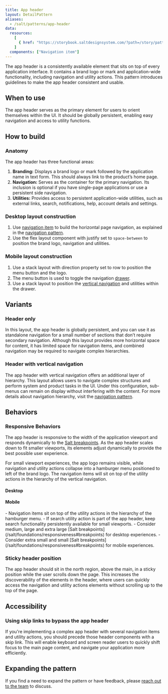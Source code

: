 ```yaml
---
title: App header
layout: DetailPattern
aliases:
  - /salt/patterns/app-header
data:
  resources:
    [
      { href: "https://storybook.saltdesignsystem.com/?path=/story/patterns-app-header--app-header", label: "Examples"},
    ]
  components: ["Navigation item"]
---
```


The app header is a consistently available element that sits on top of every application interface. It contains a brand logo or mark and application-wide functionality, including navigation and utility actions. This pattern introduces guidelines to make the app header consistent and usable. 

  <Diagram
    src="/img/patterns/app-header/app-header.png"
    alt="App header example"
    border
  />

## When to use

The app header serves as the primary element for users to orient themselves within the UI. It should be globally persistent, enabling easy navigation and access to utility functions.

## How to build

### Anatomy

The app header has three functional areas:

1. **Branding:** Displays a brand logo or mark followed by the application name in text form. This should always link to the product’s home page.
2. **Navigation:** Serves as the container for the primary navigation. Its inclusion is optional if you have single-page applications or use a persistent side navigation.
3. **Utilities:** Provides access to persistent application-wide utilities, such as external links, search, notifications, help, account details and settings.

  <Diagram
    src="/img/patterns/app-header/anatomy.png"
    alt="Header functional areas—branding, navigation and utilities."
    border
  />

### Desktop layout construction

1. Use [navigation item](/salt/components/navigation-item) to build the horizontal page navigation, as explained in the [navigation pattern](./navigation).
2. Use the flex layout component with justify set to `space-between` to position the brand logo, navigation and utilities.

  <Diagram
    src="/img/patterns/app-header/desktop.png"
    alt="Example showing header’s desktop layout construction."
    border
  />

### Mobile layout construction

1. Use a stack layout with direction property set to row to position the menu button and the logo. 
2. The menu button is used to toggle the navigation [drawer](/salt/components/drawer). 
3. Use a stack layout to position the [vertical navigation](./navigation) and utilities within the drawer.

  <Diagram
    src="/img/patterns/app-header/mobile.png"
    alt="Example showing header’s mobile layout construction."
    border
  />

## Variants

### Header only

In this layout, the app header is globally persistent, and you can use it as standalone navigation for a small number of sections that don’t require secondary navigation. Although this layout provides more horizontal space for content, it has limited space for navigation items, and combined navigation may be required to navigate complex hierarchies.

  <Diagram
    src="/img/patterns/app-header/header-only.png"
    alt="Example of the header-only variant."
    border
  />

### Header with vertical navigation

The app header with vertical navigation offers an additional layer of hierarchy. This layout allows users to navigate complex structures and perform system and product tasks in the UI. Under this configuration, sub-menus can remain on display without interfering with the content. For more details about navigation hierarchy, visit the [navigation pattern](./navigation).  

  <Diagram
    src="/img/patterns/app-header/with-vertical-nav.png"
    alt="Header paired with vertical navigation."
    border
  />

## Behaviors

### Responsive Behaviors

The app header is responsive to the width of the application viewport and responds dynamically to the [Salt breakpoints](/salt/foundations/responsiveness#breakpoints). As the app header scales down to fit smaller viewports, its elements adjust dynamically to provide the best possible user experience. 

For small viewport experiences, the app logo remains visible, while navigation and utility actions collapse into a hamburger menu positioned to left of the brand logo. The navigation items will sit on top of the utility actions in the hierarchy of the vertical navigation. 

#### Desktop

  <Diagram
    src="/img/patterns/app-header/responsive-desktop.png"
    alt="App header with desktop layout for medium, large and extra large viewport experiences."
    border
  />

#### Mobile

  <Diagram
    src="/img/patterns/app-header/responsive-mobile.png"
    alt="App header with mobile layout for extra small and small viewport experiences."
    border
  />

<ExampleContainer type="positive" customPillText="Best practices">
 - Navigation items sit on top of the utility actions in the hierarchy of the hamburger menu.
 - If search utility action is part of the app header, keep search functionality persistently available for small viewports. 
 - Consider medium, large and extra large [Salt breakpoints](/salt/foundations/responsiveness#breakpoints) for desktop experiences. 
 - Consider extra small and small [Salt breakpoints](/salt/foundations/responsiveness#breakpoints) for mobile experiences.
</ExampleContainer>

### Sticky header position

The app header should sit in the north region, above the main, in a sticky position while the user scrolls down the page. This increases the discoverability of the elements in the header, where users can quickly access the navigation and utility actions elements without scrolling up to the top of the page. 

  <Diagram
    src="/img/patterns/app-header/sticky-header.png"
    alt="The header stays in place while user scrolls."
    border
  />

## Accessibility

### Using skip links to bypass the app header

If you're implementing a complex app header with several navigation items and utility actions, you should precede those header components with a skip link. This will enable keyboard and screen reader users to quickly shift focus to the main page content, and navigate your application more efficiently.

  <Diagram
    src="/img/patterns/app-header/skip-link.png"
    alt="Example of the 'Skip to content' link in the app header."
    border
  />

## Expanding the pattern

If you find a need to expand the pattern or have feedback, please [reach out to the team](/salt/support-and-contributions/index) to discuss.

